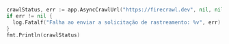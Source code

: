 ```go Go
crawlStatus, err := app.AsyncCrawlUrl("https://firecrawl.dev", nil, nil)
if err != nil {
  log.Fatalf("Falha ao enviar a solicitação de rastreamento: %v", err)
}
fmt.Println(crawlStatus) 
```
